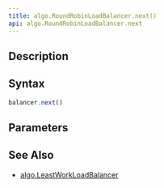 ```yaml
---
title: algo.RoundRobinLoadBalancer.next()
api: algo.RoundRobinLoadBalancer.next
---
```


## Description

<Summary/>

## Syntax

``` js
balancer.next()
```

## Parameters

<Parameters/>

## See Also

* [algo.LeastWorkLoadBalancer](/reference/api/algo/LeastWorkLoadBalancer)
